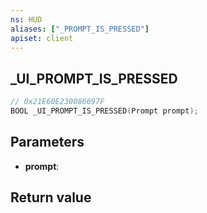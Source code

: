 ```yaml
---
ns: HUD
aliases: ["_PROMPT_IS_PRESSED"]
apiset: client
---
```

## _UI_PROMPT_IS_PRESSED

```c
// 0x21E60E230086697F
BOOL _UI_PROMPT_IS_PRESSED(Prompt prompt);
```


## Parameters
* **prompt**:

## Return value